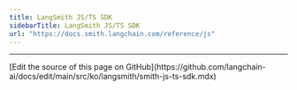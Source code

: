 ```yaml
---
title: LangSmith JS/TS SDK
sidebarTitle: LangSmith JS/TS SDK
url: "https://docs.smith.langchain.com/reference/js"
---
```


---

<Callout icon="pen-to-square" iconType="regular">
  [Edit the source of this page on GitHub](https://github.com/langchain-ai/docs/edit/main/src/ko/langsmith/smith-js-ts-sdk.mdx)
</Callout>
